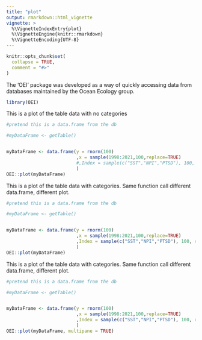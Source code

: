 ```yaml
---
title: "plot"
output: rmarkdown::html_vignette
vignette: >
  %\VignetteIndexEntry{plot}
  %\VignetteEngine{knitr::rmarkdown}
  %\VignetteEncoding{UTF-8}
---
```


```r
knitr::opts_chunk$set(
  collapse = TRUE,
  comment = "#>"
)
```

The 'OEI' package was developed as a way of quickly accessing data from databases maintained by the Ocean Ecology group.

```r
library(OEI)
```

This is a plot of the table data with no categories
```r

#pretend this is a data.frame from the db

#myDataFrame <- getTable()


myDataFrame <- data.frame(y = rnorm(100) 
                          ,x = sample(1998:2021,100,replace=TRUE)
                          #,Index = sample(c("SST","NPI","PTSD"), 100, replace=TRUE)
                          )
OEI::plot(myDataFrame)

```

This is a plot of the table data with categories. Same function call different data.frame, different plot.
```r

#pretend this is a data.frame from the db

#myDataFrame <- getTable()


myDataFrame <- data.frame(y = rnorm(100) 
                          ,x = sample(1998:2021,100,replace=TRUE)
                          ,Index = sample(c("SST","NPI","PTSD"), 100, replace=TRUE)
                          )
OEI::plot(myDataFrame)

```


This is a plot of the table data with categories. Same function call different data.frame, different plot.
```r

#pretend this is a data.frame from the db

#myDataFrame <- getTable()


myDataFrame <- data.frame(y = rnorm(100) 
                          ,x = sample(1998:2021,100,replace=TRUE)
                          ,Index = sample(c("SST","NPI","PTSD"), 100, replace=TRUE)
                          )
OEI::plot(myDataFrame, multipane = TRUE)

```
